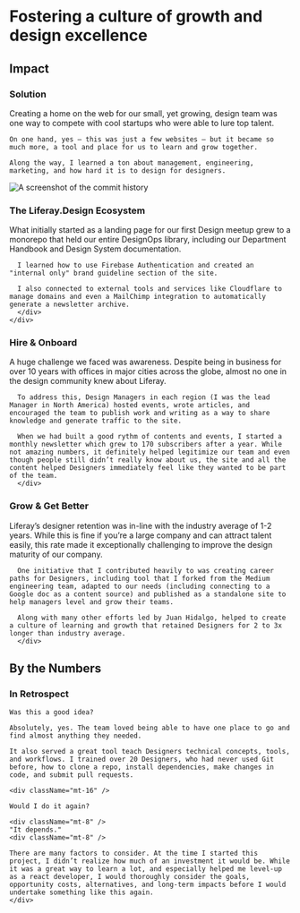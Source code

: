 
# Fostering a culture of growth and design excellence 

<Device
  beforeVideo="/projects/design-site/profile-video.mp4"
  beforeSrc="/projects/design-site/profile-video-poster.png"
  width={1600}
  height={800}
  autoplay={true}
  loop={true}
  className="!col-span-full"
/>

<div className="mt-40" />

<Summary
  problem={
    'Hiring good designers for an enterprise software company is a perennial challenge, especially if your corporate website has all of the constraints of the typical corporate website. \n Once you hire a good designer — how do you onboard, grow, and retain them? '
  }
  role={
    'As one of the Design Managers on the team, I contributed to the content strategy and design. In my spare time, I was the lead developer for the site, contributing over 250k lines of code.'
  }
  contributions={[
    'Content Strategy',
    'Information Architecture ',
    'Wireframing',
    'Interaction Design',
    'Prototyping',
    'Usability Testing',
    'Quality Assurance',
    'Frontend Development',
    'JSX / SCSS / MDX',
  ]}
/>

<div className="grid grid-cols-subgrid gap-8 mt-32">
  <h2 className="small-caps max-md:col-span-5 mt-6">Impact</h2>
  <div className="flex flex-col sm:flex-row gap-4 md:gap-8 flex-wrap col-span-full xl:col-span-8">
    <ImpactCard
      className="flex-1"
      title="Reduced Time to Hire"
      importantNumber={300}
      content="From Months to Weeks"
    />
    <ImpactCard
      className="flex-1"
      title="Designer Retention"
      importantNumber={240}
      content="Significantly over industry average"
    />
    <ImpactCard
      className="flex-0"
      title="Designers Hired"
      importantNumber={40}
      icon={UserRoundPlus}
      numberType="integer"
      content="From 2018 to 2023"
    />
  </div>
</div>

<div className="grid grid-cols-subgrid gap-8 mt-40">
  <h3 className="small-caps max-md:col-span-5 mt-0.5">Solution</h3>
  <div className="col-span-3">
    Creating a home on the web for our small, yet growing, design team was one way to compete with cool startups who were able to lure top talent.
    
    On one hand, yes — this was just a few websites — but it became so much more, a tool and place for us to learn and grow together.
    
    Along the way, I learned a ton about management, engineering, marketing, and how hard it is to design for designers.

   </div>

  <Image
    src="/projects/design-site/commits.png"
    alt="A screenshot of the commit history"
    width={752}
    height={458}
    className="col-span-3 md:max-lg:col-start-2 lg:-mt-4 rounded-lg lg:ml-16 outline outline-1 outline-text/20 -outline-offset-1"
  />
</div>

<div className="grid grid-cols-subgrid gap-8 my-40">
  <div className="col-span-full lg:col-span-3">
    <div className="top-14 sticky flex flex-col gap-8">
    <h3 className="small-caps mt-1.5">The Liferay.Design Ecosystem</h3>
    <div className="">
      What initially started as a landing page for our first Design meetup grew to a monorepo that held our entire DesignOps library, including our Department Handbook and Design System documentation. 
      
      I learned how to use Firebase Authentication and created an "internal only" brand guideline section of the site.

      I also connected to external tools and services like Cloudflare to manage domains and even a MailChimp integration to automatically generate a newsletter archive.
      </div>
    </div>

  </div>
  <div className="max-lg:col-start-1 col-span-6 flex flex-col gap-40">
    <Device
      beforeSrc="/projects/design-site/home-desktop.png"
      alt="Screenshot of Liferay Design's home page"
      width={1200}
      height={800}
      caption='Initially launched as a basic react app, I rebuilt it in Gatsby using Theme UI and MDX for flexibility and portability.'
    />
    <Device
      variant="tabs"
      beforeSrc="/projects/design-site/mobile-update.png"
      afterVideo="/projects/design-site/carousel.mp4"
      afterSrc="/projects/design-site/profile.png"
      afterAlt="Video showing the Designer profiles"
      afterLabel='Designer Profile'
      beforeLabel='Mobile Version'
      width={1600}
      height={800}
      className="!col-span-full"
      autoplay={true}
      loop={true}
      caption='A major milestone was launching profiles for each designer &mdash; creating your profile was one of your first onboarding tasks when you joined the team.'
    />
    <Device
      beforeSrc="/projects/design-site/handbook.png"
      alt="A screenshot of the Handbook"
      width={1200}
      height={800}
      caption='Writing stuff down help teams learn and grow together efficiently. I started the Handbook as a side project in Google Docs, eventually creating a dedicated site within the site for it.'
    />
    <Device
      beforeSrc="/projects/design-site/lexicon.png"
      alt="A screenshot of Lexicon's homepage (our Design System)" 
      width={1200}
      height={800}
      caption="One of the engineering teams had built an MVP site for our Design System, one of my earliest contributitions to Lexicon was upgrading it to a more complete documentation site and bringing it into our repo." 
    />
    <Device
      beforeSrc="/projects/design-site/blueprints.png"
      alt="A screenshot of Blueprints (our online brand guide)"
      width={1200}
      height={800}
      caption='A pain point our Marketing Designers had was constantly having to share brand assets with a variety of teams. I helped them by creating a private brand guide they could update and share with internal teams and vendors.' 
    />
  </div>
</div>

<div className="grid grid-cols-subgrid gap-8 my-40">
  <div className="col-span-full lg:col-span-3">
    <div className="top-14 sticky flex flex-col gap-8">
    <h3 className="small-caps mt-1.5">Hire & Onboard</h3>
    <div className="">
      A huge challenge we faced was awareness. Despite being in business for over 10 years with offices in major cities across the globe, almost no one in the design community knew about Liferay.

      To address this, Design Managers in each region (I was the lead Manager in North America) hosted events, wrote articles, and encouraged the team to publish work and writing as a way to share knowledge and generate traffic to the site.

      When we had built a good rythm of contents and events, I started a monthly newsletter which grew to 170 subscribers after a year. While not amazing numbers, it definitely helped legitimize our team and even though people still didn’t really know about us, the site and all the content helped Designers immediately feel like they wanted to be part of the team.
      </div>

</div>

  </div>
  <div className="max-lg:col-start-1 col-span-6 flex flex-col gap-8"> 
    <Device
      beforeSrc="/projects/design-site/article.png"
      beforeAlt="screenshot of the article page"
      width={1200}
      height={800}
      caption='In its heyday, we were publishing two articles a month.'
      className='mb-40'
    />
    <Device
      beforeSrc="/projects/design-site/events.png"
      beforeAlt="screenshot of the events page"
      width={1200}
      height={800}
      caption='In cities like Madrid, our office was centrally located and events were packed. Our site served as a place to get RSVPs and share recaps.'
      className='mb-40'
    />
    <Device
      beforeSrc="/projects/design-site/newsletter.png"
      beforeAlt="screenshot of the newsletter archive"
      width={1200}
      height={800}
      caption='Connecting the MailChimp API to our site allowed us to have an automated newsletter archive.'
      className='mb-40'
    />
    <Device
      beforeSrc="/projects/design-site/job-ad.png" 
      beforeAlt="screenshot of a job ad"
      width={1200}
      height={800}
      caption='Liferay used Jobvite and if you’ve used it before, you’ll understand why we made a dedicated section on our site to share nice job ads.'  
      className='mb-40'
    />
    <Device
      beforeSrc="/projects/design-site/onboarding.png" 
      beforeAlt="screenshot of our onboarding handbook page"
      width={1200}
      height={800}
      caption='This was the start of our onboarding process, the repo helped our team consolidate a variety of different onboardings into a more cohesive, globally refined process.'  
      className='mb-40'
    />
    <Device
      beforeSrc="/projects/design-site/team.png" 
      beforeAlt="screenshot of the team page"
      width={1200}
      height={800}
      caption='One of the first onboarding tasks was adding yourself to the team page.'
      className='mb-40'
    />
  </div>
</div>

<div className="grid grid-cols-subgrid gap-8 my-40">
  <div className="col-span-full lg:col-span-3">
    <div className="top-14 sticky flex flex-col gap-8">
    <h3 className="small-caps mt-1.5">Grow & Get Better</h3>
    <div className="">
      Liferay’s designer retention was in-line with the industry average of 1-2 years. While this is fine if you’re a large company and can attract talent easily, this rate made it exceptionally challenging to improve the design maturity of our company.

      One initiative that I contributed heavily to was creating career paths for Designers, including tool that I forked from the Medium engineering team, adapted to our needs (including connecting to a Google doc as a content source) and published as a standalone site to help managers level and grow their teams.

      Along with many other efforts led by Juan Hidalgo, helped to create a culture of learning and growth that retained Designers for 2 to 3x longer than industry average.
      </div>

</div>

  </div>
  <div className="max-lg:col-start-1 col-span-6 flex flex-col gap-8"> 
    <Device
      beforeSrc="/projects/design-site/path.png"
      beforeAlt="Screenshot of the career paths page"
      width={1200}
      height={800}
      caption='path.liferay.design was a standalone tool I made for designers and managers to be globally aligned on our career levels.'
      className='mb-40'
    />
    <Device
      beforeSrc="/projects/design-site/best-practices.png"
      beforeAlt="a screenshot of Best Practices articles we wrote"
      width={1200}
      height={800}
      caption='I organized the whole department to write a series of Best Practice articles' 
      className='mb-40'
    />
    <Device
      beforeSrc="/projects/design-site/promotions.png" 
      beforeVideo="/projects/design-site/promotions.mp4"
      beforeAlt="promotions landing page"
      autoplay={true}
      loop={true}
      width={1200}
      height={800}
      caption='As part of our annual report (which is another story) I created a page to showcase promotions, to celebrate the team’s growth.'
      className='mb-40'
    />
  </div>
</div>

<div className="grid grid-cols-subgrid gap-8 mt-32">
  <h2 className="small-caps max-md:col-span-5 mt-6">By the Numbers</h2>
  <div className="flex flex-col sm:flex-row gap-4 md:gap-8 flex-wrap col-span-full lg:col-span-8">
    <ImpactCard
      className="flex-1"
      title="Newsletter Subscribers"
      importantNumber={170}
      numberType="integer"
      content="Significantly over industry average"
      icon={MailCheck}
    />
    <ImpactCard
      className="flex-1"
      title="Weekly Visitors"
      importantNumber={1}
      numberSuffix='K+'
      numberType="integer"
      icon={ChevronRight}
      content="We were able to generate traffic without any ad spend"
    />
    <ImpactCard
      className="flex-1"
      title="Pageviews"
      importantNumber={1}
      numberSuffix='M+'
      icon={Eye}
      numberType="integer"
      content="More than 250k pageviews annually"
    />
  </div>
</div>

<div className="grid grid-cols-subgrid gap-8 my-40">
  <div className="col-span-full lg:col-span-3">
    <h3 className="small-caps my-8">In Retrospect</h3>

    Was this a good idea?

    Absolutely, yes. The team loved being able to have one place to go and find almost anything they needed.

    It also served a great tool teach Designers technical concepts, tools, and workflows. I trained over 20 Designers, who had never used Git before, how to clone a repo, install dependencies, make changes in code, and submit pull requests.

    <div className="mt-16" />

    Would I do it again?

    <div className="mt-8" />
    "It depends."
    <div className="mt-8" />

    There are many factors to consider. At the time I started this project, I didn’t realize how much of an investment it would be. While it was a great way to learn a lot, and especially helped me level-up as a react developer, I would thoroughly consider the goals, opportunity costs, alternatives, and long-term impacts before I would undertake something like this again.
    </div>

<Device
  beforeSrc="/projects/design-site/404.png"
  alt="a screenshot of the 404 page"
  width={1200}
  height={800}
  caption='I loved adding fun, yet strategic, details like random headshots with articles to help prevent bounces.'
  className='col-span-full lg:!col-start-4 lg:!col-span-full lg:ml-16'
/>
</div>
